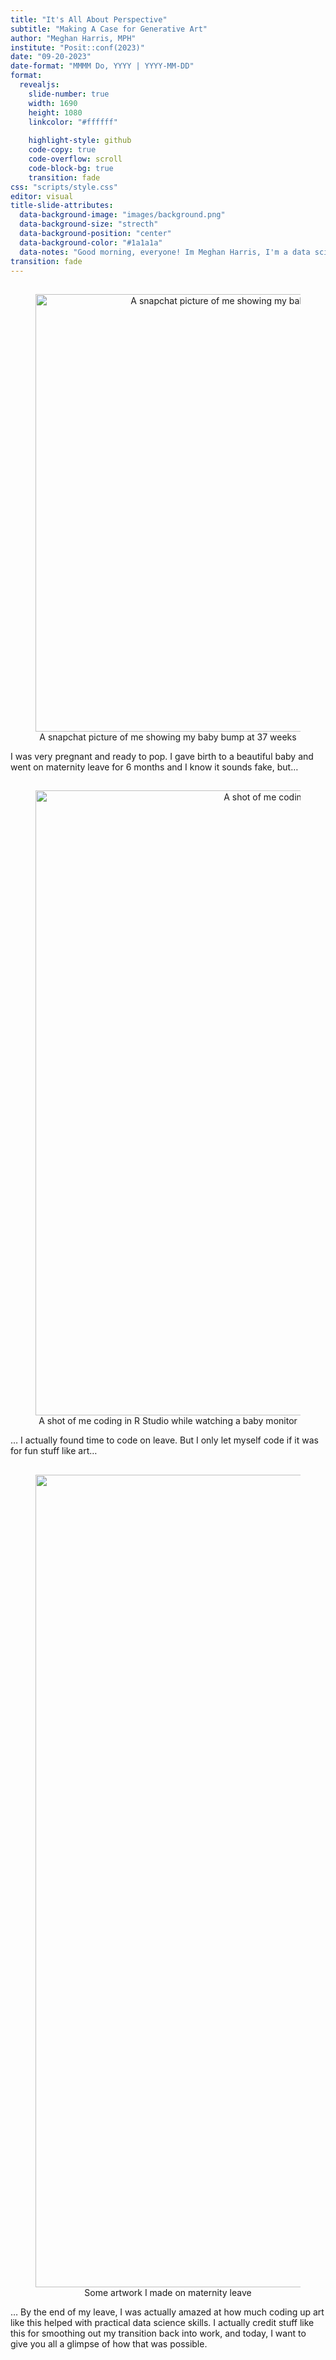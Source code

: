 ```yaml
---
title: "It's All About Perspective"
subtitle: "Making A Case for Generative Art"
author: "Meghan Harris, MPH"
institute: "Posit::conf(2023)"
date: "09-20-2023"
date-format: "MMMM Do, YYYY | YYYY-MM-DD"
format:
  revealjs: 
    slide-number: true
    width: 1690
    height: 1080
    linkcolor: "#ffffff"
   
    highlight-style: github
    code-copy: true
    code-overflow: scroll
    code-block-bg: true
    transition: fade
css: "scripts/style.css"
editor: visual
title-slide-attributes: 
  data-background-image: "images/background.png"
  data-background-size: "strecth"
  data-background-position: "center"
  data-background-color: "#1a1a1a"
  data-notes: "Good morning, everyone! Im Meghan Harris, I'm a data scientist at the Prostate Cancer Clinical Trials Consortium, and I'm also a generative artist that's here to introduce you all to generative art and, potentially, a different approach to learning data science. But before I dive in to that, I have to say that I feel like I'm only standing here because I decided to stop working about 10 months ago, as you can see here..."
transition: fade
---
```


##  {background-color="#1a1a1a" background-image="images/intro_back.png" background-size="cover"}

<center>

![A snapchat picture of me showing my baby bump at 37 weeks](images/whale_bump.jpg){width="700"}

</center>

::: notes
I was very pregnant and ready to pop. I gave birth to a beautiful baby and went on maternity leave for 6 months and I know it sounds fake, but...
:::

##  {background-color="#1a1a1a" background-image="images/intro_back.png" background-size="cover"}

<center>

![A shot of me coding in R Studio while watching a baby monitor](images/unreal.jpg){width="1000"}

</center>

::: notes
... I actually found time to code on leave. But I only let myself code if it was for fun stuff like art...
:::

##  {background-color="#1a1a1a" background-image="images/intro_back.png" background-size="cover"}

<center>

![Some artwork I made on maternity leave](images/roundup.png){.false width="1300"}

</center>

::: notes
... By the end of my leave, I was actually amazed at how much coding up art like this helped with practical data science skills. I actually credit stuff like this for smoothing out my transition back into work, and today, I want to give you all a glimpse of how that was possible.
:::

##  {background-color="#1a1a1a" background-image="images/background1.png" background-size="cover"}

<br> <br> <br> <br> <br> <br> <br> <br> <br>

<center>

<h1>Disclaimer</h1>

</center>

::: notes
With that being said, I also want to give a disclaimer that it's OK if you don't know how to make generative art, or even if you don't like art. It's also OK if you don't know much about data science. My hope is that you treat this talk like a choose-your-own-adventure. just like those old goosebumps books. Hopefully, I'm not the only old person in here who remembers those, with those cool-looking covers? They kinda looked like this?
:::

##  {background-color="#7a2929"}

::: columns
::: {.column width="50%"}
![](images/ga1.png)
:::

::: {.column width="50%"}
![](images/ga2.png)
:::
:::

::: notes
So whether you're here for the art
:::

##  {background-color="#7a2929"}

::: columns
::: {.column width="50%"}
![](images/ds1.png)
:::

::: {.column width="50%"}
![](images/ds2.png)
:::
:::

::: notes
or the data science...
:::

##  {background-color="#7a2929"}

<center>

![](images/learn1.png){width="50%"}

<center>

::: notes
or just learning, I'm hoping there will be something for you to take away from this today. So let's get started. -\>
:::

## What are we Talking About Today? {.black background-color="#1a1a1a" background-image="images/map1.png" background-size="cover"}

::: {#bullet}
-   <h3>What is Generative Art?</h3>
:::

## What are we Talking About Today? {.black background-color="#1a1a1a" background-image="images/map2.png" background-size="cover"}

::: {#bullet}
-   <h3>What is Generative Art?</h3>

-   <h3>How Can we Make Generative Art in R or Python?</h3>
:::

## What are we Talking About Today? {.black background-color="#1a1a1a" background-image="images/map3.png" background-size="cover"}

::: {#bullet}
-   <h3>What is Generative Art?</h3>

-   <h3>How Can we Make Generative Art in R or Python?</h3>

-   <h3>Benefits of Creating Generative Art</h3>
:::

## What are we Talking About Today? {.black background-color="#1a1a1a" background-image="images/map4.png" background-size="cover"}

::: {#bullet}
-   <h3>What is Generative Art?</h3>

-   <h3>How Can we Make Generative Art in R or Python?</h3>

-   <h3>Benefits of Creating Generative Art</h3>

-   <h3>What is Data Science?</h3>
:::

## What are we Talking About Today? {.black background-color="#1a1a1a" background-image="images/map5.png" background-size="cover"}

::: {#bullet}
-   <h3>What is Generative Art?</h3>

-   <h3>How Can we Make Generative Art in R or Python?</h3>

-   <h3>Benefits of Creating Generative Art</h3>

-   <h3>What is Data Science?</h3>

-   <h3>Examples of How Generative Art Translates into Data Science</h3>
:::

## What are we Talking About Today? {.black background-color="#1a1a1a" background-image="images/map6.png" background-size="cover"}

::: {#bullet}
-   <h3>What is Generative Art?</h3>

-   <h3>How Can we Make Generative Art in R or Python?</h3>

-   <h3>Benefits of Creating Generative Art</h3>

-   <h3>What is Data Science?</h3>

-   <h3>Examples of How Generative Art Translates into Data Science</h3>

-   <h3>Final Thoughts</h3>
:::

##  {background-color="#1a1a1a" background-image="images/background2.png" background-size="cover"}

<br> <br> <br> <br> <br> <br> <br> <br> <br>

<center>

<h1>What is Generative Art?</h1>

</center>

## What is Generative Art? {.purple background-color="#6c4161"}

<br>

According to Wikipedia:

> *Generative art refers to art that in whole or in part has been created with the use of an autonomous system.*

<br> <br>

. . .

Further:

> *An autonomous system in this context is generally one that is non-human and can independently determine features of an artwork that would otherwise require decisions made directly by the artist.*

::: notes
Webster doesn't have 'generative art' defined in their dictionary, so I had to go to Wikipedia.

Furthermore...I don't agree with the inclusion of the words "autonomous system."

It is true that some art is created with automated algorithms
:::

## What is Generative Art? {.purple background-color="#6c4161"}

<br>

<center>

<div>

![](images/wrong.png){.false fig-align="left" width="45%"} ![](images/judging-you.gif){fig-align="center" width="40%"}

</div>

</center>

## What is Generative Art? {.purple background-color="#6c4161"}

<br> <br>

In this room today, Generative Art is defined as:

<br>

> **Artwork created through a program in any language or interface. As long as a program executes the generation of the art, it can be considered generative art.**

## What is Generative Art - What it's not {.purple background-color="#6c4161" auto-animate="true"}

::: {style="position: relative; float: center;"}
<center>![](images/ai_art_ex.png){fig-alt="A vast, cosmic, and beautiful galaxy with swirling blue, purple, and pink colors in the background. In the foreground a vibrantly colored planet directly in front of the sun."}</center>
:::

## What is Generative Art - What it's not {.purple background-color="#6c4161" auto-animate="true"}

::: columns
::: {.column width="50%"}
<br><br>

::: fragment
-   While all AI Art is generative art...
:::

::: fragment
-   All generative art **IS NOT** AI art
:::

::: fragment
<br>

<center>&</center>

<br>
:::

::: fragment
-   While some generative art is randomly calculated by the computer...
:::

::: fragment
-   Some generative art is intentional and deliberately calculated by a human
:::
:::

::: {.column width="50%"}
<center>![](images/ai_art_ex.png){fig-alt="A vast, cosmic, and beautiful galaxy with swirling blue, purple, and pink colors in the background. In the foreground a vibrantly colored planet directly in front of the sun."}</center>
:::
:::

## What is Generative Art - What it's not {.purple background-color="#6c4161"}

placeholder: pick an image i created - maybe the architect one is a good example? - something completely manual vs something more random - maybe the functions in rtistry example?

##  {background-color="#1a1a1a" background-image="images/background3.png" background-size="cover"}

<br> <br> <br> <br> <br> <br> <br> <br> <br>

<center>

<h1>How Can we Make Generative Art<br>in R or Python?</h1>

</center>

## How Can we Make Generative Art in R or Python? {.mutedblue background-color="#4e5483"}

##  {background-color="#1a1a1a" background-image="images/background4.png" background-size="cover"}

<br> <br> <br> <br> <br> <br>

<center>

<h1>Benefits of Creating<br>Generative Art</h1>

</center>

## Benefits of Creating Generative Art {.turq background-color="#3a7188"}

##  {background-color="#1a1a1a" background-image="images/background5.png" background-size="cover"}

<br> <br> <br> <br> <br> <br> <br>

<center>

<h1>What is Data Science?</h1>

</center>

## What is Data Science? {.green background-color="#657750"}

##  {background-color="#1a1a1a" background-image="images/background6.png" background-size="cover"}

<br> <br> <br> <br> <br> <br> <br> <br> <br>

<center>

<h1>Examples of How Generative Art Translates into Data Science</h1>

</center>

## Examples of How Generative Art Translates into Data Science {.yellow background-color="#ba9c5e"}

##  {background-color="#1a1a1a" background-image="images/background7.png" background-size="cover"}

<br> <br> <br> <br> <br> <br> <br> <br> <br>

<center>

<h1>Final Thoughts</h1>

</center>

## Takeaway {background-color="#bb743e"}
